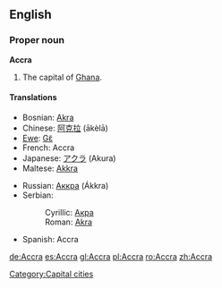 {{wikipedia}}
==English==

===Proper noun===
'''Accra'''

# The capital of [[Ghana]].

====Translations====
{{top}}
* Bosnian: [[Akra#Bosnian|Akra]] {{f}}
* Chinese: [[阿克拉]] (ākèlā)
* [[Ewe]]: [[Gɛ̃]]
* French: Accra
* Japanese: [[アクラ]] (Akura)
* Maltese: [[Akkra]]
{{mid}}
* Russian: [[Аккра]] (Ákkra)
* Serbian:
*: Cyrillic: [[Акра#Serbian|Акра]] {{f}}
*: Roman: [[Akra#Serbian|Akra]] {{f}}
* Spanish: Accra {{f}}
{{bottom}}

[[Category:Capital cities]]

[[de:Accra]]
[[es:Accra]]
[[gl:Accra]]
[[pl:Accra]]
[[ro:Accra]]
[[zh:Accra]]